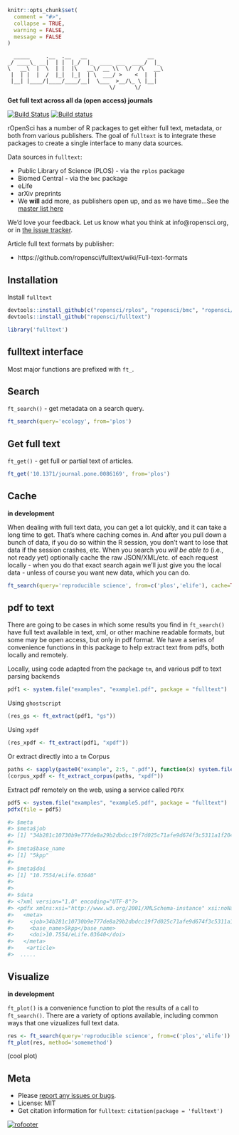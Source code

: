 ```r
knitr::opts_chunk$set(
  comment = "#>",
  collapse = TRUE,
  warning = FALSE, 
  message = FALSE
)
```

```
  _____     .__  .__   __                   __   
_/ ____\_ __|  | |  |_/  |_  ____ ___  ____/  |_ 
\   __\  |  \  | |  |\   __\/ __ \\  \/  /\   __\
 |  | |  |  /  |_|  |_|  | \  ___/ >    <  |  |  
 |__| |____/|____/____/__|  \___  >__/\_ \ |__|  
                                \/      \/       
```

__Get full text across all da (open access) journals__

[![Build Status](https://api.travis-ci.org/ropensci/fulltext.png)](https://travis-ci.org/ropensci/fulltext)
[![Build status](https://ci.appveyor.com/api/projects/status/y487h3ec5wc2s20m/branch/master?svg=true)](https://ci.appveyor.com/project/sckott/fulltext/branch/master)

rOpenSci has a number of R packages to get either full text, metadata, or both from various publishers. The goal of `fulltext` is to integrate these packages to create a single interface to many data sources.

Data sources in `fulltext`:

* Public Library of Science (PLOS) - via the `rplos` package
* Biomed Central - via the `bmc` package
* eLife
* arXiv preprints
* We __will__ add more, as publishers open up, and as we have time...See the [master list here](https://github.com/ropensci/fulltext/issues/4#issuecomment-52376743)

We'd love your feedback. Let us know what you think at info@ropensci.org, or in [the issue tracker](https://github.com/ropensci/fulltext/issues).

Article full text formats by publisher:

* https://github.com/ropensci/fulltext/wiki/Full-text-formats

## Installation

Install `fulltext`

```r
devtools::install_github(c("ropensci/rplos", "ropensci/bmc", "ropensci/aRxiv"))
devtools::install_github("ropensci/fulltext")
```

```r
library('fulltext')
```

## fulltext interface

Most major functions are prefixed with `ft_`.

## Search

`ft_search()` - get metadata on a search query.

```r
ft_search(query='ecology', from='plos')
```

## Get full text

`ft_get()` - get full or partial text of articles.

```r
ft_get('10.1371/journal.pone.0086169', from='plos')
```

## Cache

__in development__

When dealing with full text data, you can get a lot quickly, and it can take a long time to get. That's where caching comes in. And after you pull down a bunch of data, if you do so within the R session, you don't want to lose that data if the session crashes, etc. When you search you _will be able to_ (i.e., not ready yet) optionally cache the raw JSON/XML/etc. of each request locally - when you do that exact search again we'll just give you the local data - unless of course you want new data, which you can do.

```r
ft_search(query='reproducible science', from=c('plos','elife'), cache=TRUE)
```

## pdf to text

There are going to be cases in which some results you find in `ft_search()` have full text available in text, xml, or other machine readable formats, but some may be open access, but only in pdf format. We have a series of convenience functions in this package to help extract text from pdfs, both locally and remotely.

Locally, using code adapted from the package `tm`, and various pdf to text parsing backends

```r
pdf1 <- system.file("examples", "example1.pdf", package = "fulltext")
```

Using `ghostscript`

```r
(res_gs <- ft_extract(pdf1, "gs"))
```

Using `xpdf`

```r
(res_xpdf <- ft_extract(pdf1, "xpdf"))
```

Or extract directly into a `tm` Corpus

```r
paths <- sapply(paste0("example", 2:5, ".pdf"), function(x) system.file("examples", x, package = "fulltext"))
(corpus_xpdf <- ft_extract_corpus(paths, "xpdf"))
```

Extract pdf remotely on the web, using a service called `PDFX`

```r
pdf5 <- system.file("examples", "example5.pdf", package = "fulltext")
pdfx(file = pdf5)
```

```r
#> $meta
#> $meta$job
#> [1] "34b281c10730b9e777de8a29b2dbdcc19f7d025c71afe9d674f3c5311a1f2044"
#>
#> $meta$base_name
#> [1] "5kpp"
#>
#> $meta$doi
#> [1] "10.7554/eLife.03640"
#>
#>
#> $data
#> <?xml version="1.0" encoding="UTF-8"?>
#> <pdfx xmlns:xsi="http://www.w3.org/2001/XMLSchema-instance" xsi:noNamespaceSchemaLocation="http://pdfx.cs.man.ac.uk/static/article-schema.xsd">
#>   <meta>
#>     <job>34b281c10730b9e777de8a29b2dbdcc19f7d025c71afe9d674f3c5311a1f2044</job>
#>     <base_name>5kpp</base_name>
#>     <doi>10.7554/eLife.03640</doi>
#>   </meta>
#>    <article>
#>  .....
```

## Visualize

__in development__

`ft_plot()` is a convenience function to plot the results of a call to `ft_search()`. There are a variety of options available, including common ways that one vizualizes full text data.

```r
res <- ft_search(query='reproducible science', from=c('plos','elife'))
ft_plot(res, method='somemethod')
```

(cool plot)

## Meta

* Please [report any issues or bugs](https://github.com/ropensci/fulltext/issues).
* License: MIT
* Get citation information for `fulltext`: `citation(package = 'fulltext')`

[![rofooter](http://ropensci.org/public_images/github_footer.png)](http://ropensci.org)
